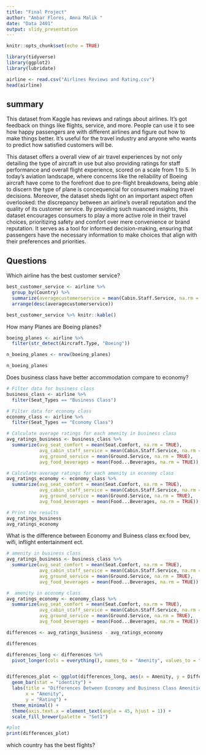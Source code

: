 ```yaml
---
title: "Final Project"
author: "Ambar Flores, Amna Malik "
date: "Data 2401"
output: slidy_presentation
---
```


```r
knitr::opts_chunk$set(echo = TRUE)
```

```r
library(tidyverse) 
library(ggplot2) 
library(lubridate)
```


```r
airline <- read.csv("Airlines Reviews and Rating.csv")
head(airline)
```
## **summary**

This dataset from Kaggle has reviews and ratings about airlines. It's got feedback on things like flights, service, and more. People can use it to see how happy passengers are with different airlines and figure out how to make things better. It's useful for the travel industry and anyone who wants to predict how satisfied customers will be.


This dataset offers a overall view of air travel experiences by not only detailing the type of aircraft in use but also providing ratings for staff performance and overall flight experience, scored on a scale from 1 to 5. In today's aviation landscape, where concerns like the reliability of Boeing aircraft have come to the forefront due to pre-flight breakdowns, being able to discern the type of plane is concequencial for consumers making travel decisions. Moreover, the dataset sheds light on an important aspect often overlooked: the discrepancy between an airline's overall reputation and the quality of its customer service. By providing such nuanced insights, this dataset encourages consumers to play a more active role in their travel choices, prioritizing safety and comfort over mere convenience or brand reputation. It serves as a tool for informed decision-making, ensuring that passengers have the necessary information to make choices that align with their preferences and priorities.


## **Questions**

Which airline has the best customer service?

```r
best_customer_service <- airline %>%
  group_by(Country) %>%
  summarize(averagecustomerservice = mean(Cabin.Staff.Service, na.rm = TRUE)) %>%
  arrange(desc(averagecustomerservice))

best_customer_service %>% knitr::kable()

```


How many Planes are Boeing planes?

```r
boeing_planes <- airline %>%
  filter(str_detect(Aircraft.Type, "Boeing"))

n_boeing_planes <- nrow(boeing_planes)

n_boeing_planes

```


Does business class have better accommodation compare to economy? 
```r
# Filter data for business class
business_class <- airline %>%
  filter(Seat_Types == "Business Class")

# Filter data for economy class
economy_class <- airline %>%
  filter(Seat_Types == "Economy Class")

# Calculate average ratings for each amenity in business class
avg_ratings_business <- business_class %>%
  summarize(avg_seat_comfort = mean(Seat.Comfort, na.rm = TRUE),
            avg_cabin_staff_service = mean(Cabin.Staff.Service, na.rm = TRUE),
            avg_ground_service = mean(Ground.Service, na.rm = TRUE),
            avg_food_beverages = mean(Food...Beverages, na.rm = TRUE))

# Calculate average ratings for each amenity in economy class
avg_ratings_economy <- economy_class %>%
  summarize(avg_seat_comfort = mean(Seat.Comfort, na.rm = TRUE),
            avg_cabin_staff_service = mean(Cabin.Staff.Service, na.rm = TRUE),
            avg_ground_service = mean(Ground.Service, na.rm = TRUE),
            avg_food_beverages = mean(Food...Beverages, na.rm = TRUE))

# Print the results
avg_ratings_business
avg_ratings_economy

```

What is the difference between Economy and Buiness class ex:food bev, wifi, inflight entertainment ect.

```r

# amenity in business class
avg_ratings_business <- business_class %>%
  summarize(avg_seat_comfort = mean(Seat.Comfort, na.rm = TRUE),
            avg_cabin_staff_service = mean(Cabin.Staff.Service, na.rm = TRUE),
            avg_ground_service = mean(Ground.Service, na.rm = TRUE),
            avg_food_beverages = mean(Food...Beverages, na.rm = TRUE))

#  amenity in economy class
avg_ratings_economy <- economy_class %>%
  summarize(avg_seat_comfort = mean(Seat.Comfort, na.rm = TRUE),
            avg_cabin_staff_service = mean(Cabin.Staff.Service, na.rm = TRUE),
            avg_ground_service = mean(Ground.Service, na.rm = TRUE),
            avg_food_beverages = mean(Food...Beverages, na.rm = TRUE))

differences <- avg_ratings_business - avg_ratings_economy

differences

differences_long <- differences %>%
  pivot_longer(cols = everything(), names_to = "Amenity", values_to = "Difference")


differences_plot <- ggplot(differences_long, aes(x = Amenity, y = Difference, fill = Amenity)) +
  geom_bar(stat = "identity") +
  labs(title = "Differences Between Economy and Business Class Amenities",
       x = "Amenity",
       y = "Rating") +
  theme_minimal() +
  theme(axis.text.x = element_text(angle = 45, hjust = 1)) +
  scale_fill_brewer(palette = "Set1")

#plot
print(differences_plot)
```

which country has the best flights?

```r


```

